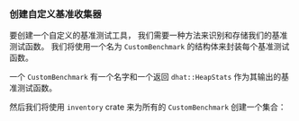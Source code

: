 
### 创建自定义基准收集器

要创建一个自定义的基准测试工具，
我们需要一种方法来识别和存储我们的基准测试函数。
我们将使用一个名为 `CustomBenchmark` 的结构体来封装每个基准测试函数。

<PlayGameRsCustomBenchmark />

一个 `CustomBenchmark` 有一个名字和一个返回 `dhat::HeapStats` 作为其输出的基准测试函数。

然后我们将使用 `inventory` crate 来为所有的 `CustomBenchmark` 创建一个集合：

<PlayGameRsInventoryCollect />